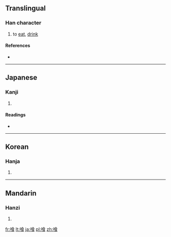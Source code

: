 {{also|餐}}
==Translingual==

===Han character===
{{Han char|rn=30|rad=口|as=09|sn=12|four=|canj=口人戈女 (ROIV)}}

# to [[eat]], [[drink]]

====References====
* {{Han ref|kx=0201.121|dkj=04015|dj=0424.060|hdz=10658.040|uh=55B0|ud=21936}}

----

==Japanese==

===Kanji===
{{ja-kanji|grade=|rs=口09}}

# {{defn|Japanese|sort=口09}}

====Readings====
* {{ja-readings|on=|kun=[[くう]] (kuu), [[くい]] (kui)}}

----

==Korean==

===Hanja===
{{ko-hanja|hangeul=[[식]]|rv=sik|mr=sik}}

# {{defn|Korean|sort=口09}}

----

==Mandarin==

===Hanzi===
{{cmn-hanzi|pin=[[cān]] ([[can1]])|wg=ts'an<sup>1</sup>}}

# {{defn|Mandarin|sort=口09}}

[[fr:喰]]
[[lt:喰]]
[[ja:喰]]
[[pl:喰]]
[[zh:喰]]
